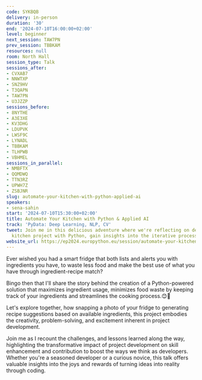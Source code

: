 ```yaml
---
code: SYKBQB
delivery: in-person
duration: '30'
end: '2024-07-10T16:00:00+02:00'
level: beginner
next_session: TAW7PN
prev_session: TBBKAM
resources: null
room: North Hall
session_type: Talk
sessions_after:
- CVXAB7
- NNWTXP
- SNZ9HV
- T3QAPN
- TAW7PN
- U3JZZP
sessions_before:
- 8NYTHE
- A3E3XE
- KV3DHG
- LDUPVK
- LWSF9C
- LYNADL
- TBBKAM
- TLHPWB
- VBHMEL
sessions_in_parallel:
- NMBFTX
- QQMDWQ
- TTN3RZ
- UPWH7Z
- ZSBJNR
slug: automate-your-kitchen-with-python-applied-ai
speakers:
- sena-sahin
start: '2024-07-10T15:30:00+02:00'
title: Automate Your Kitchen with Python & Applied AI
track: 'PyData: Deep Learning, NLP, CV'
tweet: Join me in this delicious adventure where we're reflecting on developing a
  kitchen project with Python, gain insights into the iterative process of problem-solving
website_url: https://ep2024.europython.eu/session/automate-your-kitchen-with-python-applied-ai
---
```


Ever wished you had a smart fridge that both lists and alerts you with ingredients you have, to waste less food and make the best use of what you have through ingredient-recipe match?

Bingo then that I'll share the story behind the creation of a Python-powered solution that maximizes ingredient usage, minimizes food waste by keeping track of your ingredients and streamlines the cooking process.😊💪

Let's explore together, how snapping a photo of your fridge to generating recipe suggestions based on available ingredients, this project embodies the creativity, problem-solving, and excitement inherent in project development.

Join me as I recount the challenges, and lessons learned along the way, highlighting the transformative impact of project development on skill enhancement and contribution to boost the ways we think as developers. Whether you're a seasoned developer or a curious novice, this talk offers valuable insights into the joys and rewards of turning ideas into reality through coding.
